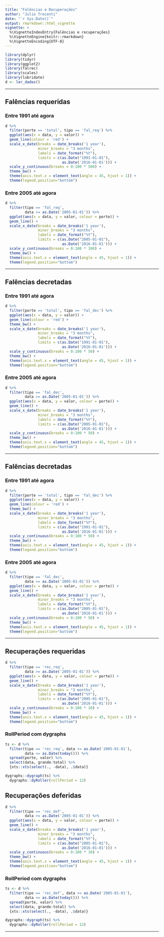 ```yaml
---
title: "Falências e Recuperações"
author: "Julio Trecenti"
date: "`r Sys.Date()`"
output: rmarkdown::html_vignette
vignette: >
  %\VignetteIndexEntry{Falências e recuperações}
  %\VignetteEngine{knitr::rmarkdown}
  %\VignetteEncoding{UTF-8}
---
```


```r
library(dplyr)
library(tidyr)
library(ggplot2)
library(falrec)
library(scales)
library(lubridate)
d <- ler_dados()
```

-----

## Falências requeridas

### Entre 1991 até agora

```r
d %>%
  filter(porte == 'total', tipo == 'fal_req') %>%
  ggplot(aes(x = data, y = valor)) +
  geom_line(colour = 'red') +
  scale_x_date(breaks = date_breaks('1 year'), 
               minor_breaks = "3 months",
               labels = date_format("%Y"),
               limits = c(as.Date("1991-01-01"), 
                          as.Date('2016-01-01'))) +
  scale_y_continuous(breaks = 0:100 * 500) +
  theme_bw() +
  theme(axis.text.x = element_text(angle = 45, hjust = 1)) +
  theme(legend.position="bottom")
```

### Entre 2005 até agora

```r
d %>%
  filter(tipo == 'fal_req', 
         data >= as.Date('2005-01-01')) %>%
  ggplot(aes(x = data, y = valor, colour = porte)) +
  geom_line() +
  scale_x_date(breaks = date_breaks('1 year'), 
               minor_breaks = "3 months",
               labels = date_format("%Y"),
               limits = c(as.Date("2005-01-01"), 
                          as.Date('2016-01-01'))) +
  scale_y_continuous(breaks = 0:100 * 100) +
  theme_bw() +
  theme(axis.text.x = element_text(angle = 45, hjust = 1)) +
  theme(legend.position="bottom")
```

-----

## Falências decretadas

### Entre 1991 até agora

```r
d %>%
  filter(porte == 'total', tipo == 'fal_dec') %>%
  ggplot(aes(x = data, y = valor)) +
  geom_line(colour = 'red') +
  theme_bw() +
  scale_x_date(breaks = date_breaks('1 year'), 
               minor_breaks = "3 months",
               labels = date_format("%Y"),
               limits = c(as.Date("1991-01-01"), 
                          as.Date('2016-01-01'))) +
  scale_y_continuous(breaks = 0:100 * 50) +
  theme_bw() +
  theme(axis.text.x = element_text(angle = 45, hjust = 1)) +
  theme(legend.position="bottom")
```

### Entre 2005 até agora

```r
d %>%
  filter(tipo == 'fal_dec', 
         data >= as.Date('2005-01-01')) %>%
  ggplot(aes(x = data, y = valor, colour = porte)) +
  geom_line() +
  scale_x_date(breaks = date_breaks('1 year'), 
               minor_breaks = "3 months",
               labels = date_format("%Y"),
               limits = c(as.Date("2005-01-01"), 
                          as.Date('2016-01-01'))) +
  scale_y_continuous(breaks = 0:100 * 50) +
  theme_bw() +
  theme(axis.text.x = element_text(angle = 45, hjust = 1)) +
  theme(legend.position="bottom")
```

-----

## Falências decretadas

### Entre 1991 até agora

```r
d %>%
  filter(porte == 'total', tipo == 'fal_dec') %>%
  ggplot(aes(x = data, y = valor)) +
  geom_line(colour = 'red') +
  theme_bw() +
  scale_x_date(breaks = date_breaks('1 year'), 
               minor_breaks = "3 months",
               labels = date_format("%Y"),
               limits = c(as.Date("1991-01-01"), 
                          as.Date('2016-01-01'))) +
  scale_y_continuous(breaks = 0:100 * 50) +
  theme_bw() +
  theme(axis.text.x = element_text(angle = 45, hjust = 1)) +
  theme(legend.position="bottom")
```

### Entre 2005 até agora

```r
d %>%
  filter(tipo == 'fal_dec', 
         data >= as.Date('2005-01-01')) %>%
  ggplot(aes(x = data, y = valor, colour = porte)) +
  geom_line() +
  scale_x_date(breaks = date_breaks('1 year'), 
               minor_breaks = "3 months",
               labels = date_format("%Y"),
               limits = c(as.Date("2005-01-01"), 
                          as.Date('2016-01-01'))) +
  scale_y_continuous(breaks = 0:100 * 50) +
  theme_bw() +
  theme(axis.text.x = element_text(angle = 45, hjust = 1)) +
  theme(legend.position="bottom")
```

-----

## Recuperações requeridas

```r
d %>%
  filter(tipo == 'rec_req', 
         data >= as.Date('2005-01-01')) %>%
  ggplot(aes(x = data, y = valor, colour = porte)) +
  geom_line() +
  scale_x_date(breaks = date_breaks('1 year'), 
               minor_breaks = "3 months",
               labels = date_format("%Y"),
               limits = c(as.Date("2005-01-01"), 
                          as.Date('2016-01-01'))) +
  scale_y_continuous(breaks = 0:100 * 10) +
  theme_bw() +
  theme(axis.text.x = element_text(angle = 45, hjust = 1)) +
  theme(legend.position="bottom")
```

### RollPeriod com dygraphs

```r
ts <- d %>% 
  filter(tipo == 'rec_req', data >= as.Date('2005-01-01'),
         data <= as.Date(today())) %>%
  spread(porte, valor) %>%
  select(data, grande:total) %>%
  {xts::xts(select(., -data), .$data)}

dygraphs::dygraph(ts) %>%
  dygraphs::dyRoller(rollPeriod = 12)
```


## Recuperações deferidas

```r
d %>%
  filter(tipo == 'rec_def', 
         data >= as.Date('2005-01-01')) %>%
  ggplot(aes(x = data, y = valor, colour = porte)) +
  geom_line() +
  scale_x_date(breaks = date_breaks('1 year'), 
               minor_breaks = "3 months",
               labels = date_format("%Y"),
               limits = c(as.Date("2005-01-01"), 
                          as.Date('2016-01-01'))) +
  scale_y_continuous(breaks = 0:100 * 10) +
  theme_bw() +
  theme(axis.text.x = element_text(angle = 45, hjust = 1)) +
  theme(legend.position="bottom")
```

### RollPeriod com dygraphs

```r
ts <- d %>% 
  filter(tipo == 'rec_def', data >= as.Date('2005-01-01'),
         data <= as.Date(today())) %>%
  spread(porte, valor) %>%
  select(data, grande:total) %>%
  {xts::xts(select(., -data), .$data)}

dygraphs::dygraph(ts) %>%
  dygraphs::dyRoller(rollPeriod = 12)
```

-----

